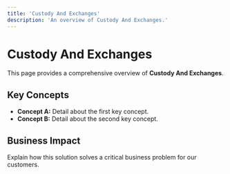 ```yaml
---
title: 'Custody And Exchanges'
description: 'An overview of Custody And Exchanges.'
---
```


# Custody And Exchanges

This page provides a comprehensive overview of **Custody And Exchanges**.

## Key Concepts

* **Concept A:** Detail about the first key concept.
* **Concept B:** Detail about the second key concept.

## Business Impact

Explain how this solution solves a critical business problem for our customers.
